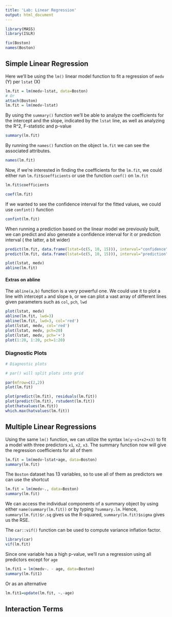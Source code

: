 ```yaml
---
title: 'Lab: Linear Regression'
output: html_document
---
```




```r
library(MASS)
library(ISLR)

fix(Boston)
names(Boston)
```

## Simple Linear Regression

Here we'll be using the ```lm()``` linear model function to fit a regression of 
```medv``` (Y) per ```lstat``` (X)

```r
lm.fit = lm(medv~lstat, data=Boston)
# Or
attach(Boston)
lm.fit = lm(medv~lstat)
```

By using the ```summary()``` function we'll be able to analyze the coefficients
for the intercept and the slope, indicated by the ```lstat``` line, as well as 
analyzing the R^2, F-statistic and p-value

```r
summary(lm.fit)
```

By running the ```names()``` function on the object ```lm.fit``` we can see the
associated attributes.
```r
names(lm.fit)
```

Now, if we're interested in finding the coefficients for the ```lm.fit```, we 
could either run ```lm.fit$coefficients``` or use the function ```coef()``` on 
```lm.fit```

```r
lm.fit$coefficients

coef(lm.fit)
```

If we wanted to see the confidence interval for the fitted values, we could use
```confint()``` function

```r
confint(lm.fit)
```

When running a prediction based on the linear model we previously built, we can 
predict and also generate a confidence interval for it or prediction interval (
the latter, a bit wider)

```r
predict(lm.fit, data.frame(lstat=(c(5, 10, 15))), interval="confidence")
predict(lm.fit, data.frame(lstat=(c(5, 10, 15))), interval="prediction")
```

```r
plot(lstat, medv)
abline(lm.fit)
```

#### Extras on abline

The ```abline(a,b)``` function is a very powerful one. We could use it to plot a 
line with intercept ```a``` and slope ```b```, or we can plot a vast array of
different lines given parameters such as ```col```, ```pch```, ```lwd```

```r
plot(lstat, medv)
abline(lm.fit, lwd=3)
abline(lm.fit, lwd=3, col='red')
plot(lstat, medv, col='red')
plot(lstat, medv, pch=20)
plot(lstat, medv, pch='+')
plot(1:20, 1:20, pch=1:20)
```

### Diagnostic Plots

```r
# Diagnostic plots

# par() will split plots into grid

par(mfrow=c(2,2))
plot(lm.fit)

plot(predict(lm.fit), residuals(lm.fit))
plot(predict(lm.fit), rstudent(lm.fit))
plot(hatvalues(lm.fit))
which.max(hatvalues(lm.fit))
```

## Multiple Linear Regressions

Using the same ```lm()``` function, we can utilize the syntax ```lm(y~x1+x2+x3)```
to fit a model with three predictors ```x1```, ```x2```, ```x3```. The summary
function now will give the regression coefficients for all of them

```r
lm.fit = lm(medv~lstat+age, data=Boston)
summary(lm.fit)
```

The ```Boston``` dataset has 13 variables, so to use all of them as predictors 
we can use the shortcut

```r
lm.fit = lm(medv~., data=Boston)
summary(lm.fit)
```
We can access the individual components of a summary object by using either ```name(summary(lm.fit))```
or by typing ```?summary.lm```. Hence, ```summary(lm.fit)$r.sq``` gives us the R-squared,
```summary(lm.fit)$sigma``` gives us the RSE.

The ```car::vif()``` function can be used to compute variance inflation factor.

```r
library(car)
vif(lm.fit)
```

Since one variable has a high p-value, we'll run a regression using all predictors
except for ```age```
```r

lm.fit1 = lm(medv~. - age, data=Boston)
summary(lm.fit1)
```

Or as an alternative

```r
lm.fit1=update(lm.fit, ~.-age)
```

## Interaction Terms